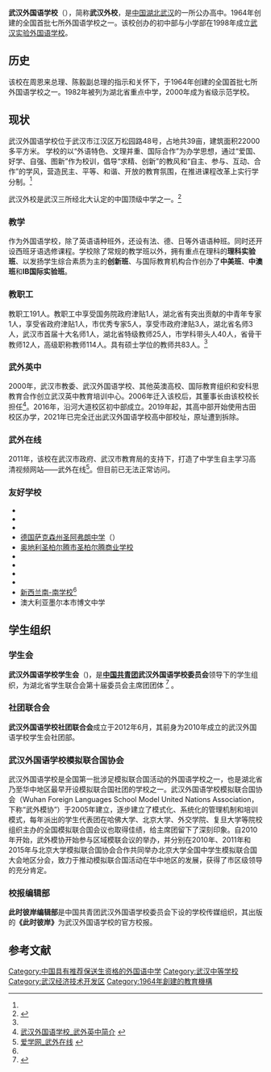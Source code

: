 {{redirect|武汉外校}}
'''武汉外国语学校'''（{{lang-en|'''Wuhan Foreign Languages School'''}}），简称'''武汉外校'''，是[[中国|中国]][[湖北|湖北]][[武汉|武汉]]的一所公办高中。1964年创建的全国首批七所外国语学校之一。该校创办的初中部与小学部在1998年成立[[武汉实验外国语学校|武汉实验外国语学校]]。
 {{Infobox school 
|name            = '''武汉外国语学校''' 
|other_name      = Wuhan Foreign Languages School 
|image           = 
|motto           = '''爱国 好学 自强 图新'''
|image_name      = http://commons.wikimedia.org/wiki/File:WFLS_Seal.png
|established     = 1964 
|type            = 公立高中 
|area            = 约 26000 ㎡
|grades          = 高中一年级至高中三年级
|faculty           = 191 人（2013年）<ref name="info">[http://www.wfls.com.cn/page/brief/index1.asp 武汉外国语学校_学校概况] {{webarchive|url=https://web.archive.org/web/20110319075024/http://www.wfls.com.cn/page/brief/index1.asp |date=2011-03-19 }}</ref>
|students = 1756 人（2013年）<ref name="info" />
|principal       = 王治高
|su              = 武汉外国语学校学生会 
|website         = [http://www.wfls.com.cn/ www.wfls.com.cn] 
|address         = 湖北省武汉市江汉区万松园路48号}}

== 历史 ==
该校在周恩来总理、陈毅副总理的指示和关怀下，于1964年创建的全国首批七所外国语学校之一。1982年被列为湖北省重点中学，2000年成为省级示范学校。

== 现状 ==
武汉外国语学校位于武汉市江汉区万松园路48号，占地共39亩，建筑面积22000多平方米。
学校的以“外语特色、文理并重、国际合作”为办学思想，通过“爱国、好学、自强、图新”作为校训，倡导“求精、创新”的教风和“自主、参与、互动、合作”的学风，营造民主、平等、和谐、开放的教育氛围，在推进课程改革上实行学分制。<ref name="info" />

武汉外校是武汉三所经北大认定的中国顶级中学之一。<ref>{{cite web | url=http://chuzhong.eol.cn/hbzk_12004/20130530/t20130530_950464.shtml | title=北大认定中国最顶级中学名单：湖北11所 | accessdate=2013-05-30 | archive-date=2020-04-05 | archive-url=https://web.archive.org/web/20200405150923/http://chuzhong.eol.cn/hbzk_12004/20130530/t20130530_950464.shtml | dead-url=no }}</ref>
=== 教学 ===
作为外国语学校，除了英语语种班外，还设有法、德、日等外语语种班。同时还开设西班牙语选修课程。学校除了常规的教学班以外，拥有重点在理科的'''理科实验班'''、以发扬学生综合素质为主的'''创新班'''、与国际教育机构合作创办了'''中美班'''、'''中澳班'''和'''IB国际实验班'''。

=== 教职工 ===
教职工191人。教职工中享受国务院政府津贴1人，湖北省有突出贡献的中青年专家1人，享受省政府津贴1人，市优秀专家5人，享受市政府津贴3人，湖北省名师3人，武汉市首届十大名师1人，湖北省特级教师25人，市学科带头人40人，省骨干教师12人，高级职称教师114人。具有硕士学位的教师共83人。<ref name="info" />

=== 武外英中 ===
2000年，武汉市教委、武汉外国语学校、其他英澳高校、国际教育组织和安科思教育合作创立武汉英中教育培训中心。2006年迁入该校后，其董事长由该校校长担任<ref>[http://www.wfls.com.cn/page/communion/view.asp?id=2189 武汉外国语学校_武外英中简介] {{webarchive|url=https://web.archive.org/web/20120920032600/http://www.wfls.com.cn/page/communion/view.asp?id=2189 |date=2012-09-20 }}</ref>。2016年，沿河大道校区初中部成立。2019年起，其高中部开始使用古田校区办学，2021年已完全迁出武汉外国语学校高中部校址，原址遭到拆除。

=== 武外在线 ===
2011年，该校在武汉市政府、武汉市教育局的支持下，打造了中学生自主学习高清视频网站——武外在线<ref>[http://www.istudycn.com/help/6/help_1.html#p_1 爱学网_武外在线] {{webarchive|url=https://web.archive.org/web/20110315045710/http://www.istudycn.com/help/6/help_1.html |date=2011-03-15 }}</ref>。但目前已无法正常访问。

=== 友好学校 ===
*{{tsl|fr|Lycée Michel-Montaigne|法国波尔多市蒙田中学}}
*{{tsl|fr|Collège Stanislas (Paris)|法国巴黎斯坦尼斯学校}}
*{{tsl|de|Max-Planck-Gymnasium (Duisburg)|德国杜伊斯堡市马克思普朗中学}}
*[[德国萨克森州圣阿弗朗中学|德国萨克森州圣阿弗朗中学]]（{{lang|de|Federal School of Saxony–Saint Afra}}）
*[[奥地利圣柏尔腾市圣柏尔腾商业学校|奥地利圣柏尔腾市圣柏尔腾商业学校]]
*{{tsl|en|Shady Side Academy|美国匹兹堡谢里赛德中学}}
*{{tsl|en|Saint Louis School|美国夏威夷圣路易斯学校}}
*{{tsl|en|Manchester Grammar School|英国曼彻斯特文法学校}}
*{{tsl|en|Haileybury, Melbourne|澳大利亚墨尔本市赫利伯瑞学校}}
*[[新西兰南-南学校|新西兰南-南学校]]<ref name="info" />
*澳大利亚墨尔本市博文中学

==学生组织==
=== 学生会 ===
'''武汉外国语学校学生会'''（{{lang|en|Wuhan Foreign Languages School Students' Union}})，是'''[[中国共青团|中国共青团]]武汉外国语学校委员会'''领导下的学生组织，为湖北省学生联合会第十届委员会主席团团体 <ref>{{cite news|url=http://hb.qq.com/a/20110830/001533.htm|title=省学联第十届委员会第一次全体会议举行|publisher=腾讯·大楚网|date=2011年8月30日|accessdate=2012年9月17日|archive-date=2020年4月28日|archive-url=https://web.archive.org/web/20200428223222/https://hb.qq.com/a/20110830/001533.htm|dead-url=no}}</ref> 。

===社团联合会===
'''武汉外国语学校社团联合会'''成立于2012年6月，其前身为2010年成立的武汉外国语学校学生会社团部。

===武汉外国语学校模拟联合国协会 ===
武汉外国语学校是全国第一批涉足模拟联合国活动的外国语学校之一，也是湖北省乃至华中地区最早开设模拟联合国社团的学校之一。武汉外国语学校模拟联合国协会（Wuhan Foreign Languages School Model United Nations Association，下称“武外模协”）于2005年建立，逐步建立了模式化、系统化的管理机制和培训模式，每年派出的学生代表团在哈佛大学、北京大学、外交学院、复旦大学等院校组织主办的全国模拟联合国会议也取得佳绩，给主席团留下了深刻印象。自2010年开始，武外模协开始参与区域模联会议的举办，并分别在2010年、2011年和2015年与北京大学模拟联合国协会合作共同举办北京大学全国中学生模拟联合国大会地区分会，致力于推动模拟联合国活动在华中地区的发展，获得了市区级领导的充分肯定。

===校报编辑部 ===
'''此时彼岸编辑部'''是中国共青团武汉外国语学校委员会下设的学校传媒组织，其出版的'''《此时彼岸》'''为武汉外国语学校的官方校报。

== 参考文献 ==
{{Reflist|2}}

{{首批外国语学校}}
{{湖北省示范中学}}
{{中国具有推荐保送生资格的外国语中学}}
[[Category:中国具有推荐保送生资格的外国语中学|Category:中国具有推荐保送生资格的外国语中学]]
[[Category:武汉中等学校|Category:武汉中等学校]]
[[Category:武汉经济技术开发区|Category:武汉经济技术开发区]]
[[Category:1964年創建的教育機構|Category:1964年創建的教育機構]]